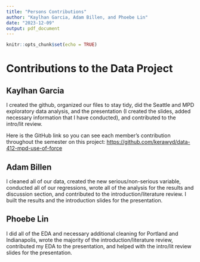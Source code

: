 ```yaml
---
title: "Persons Contributions"
author: "Kaylhan Garcia, Adam Billen, and Phoebe Lin"
date: "2023-12-09"
output: pdf_document
---
```


```r
knitr::opts_chunk$set(echo = TRUE)
```

# Contributions to the Data Project

## Kaylhan Garcia

I created the github, organized our files to stay tidy, did the Seattle and MPD exploratory data analysis, and the presentation (I created the slides, added necessary information that I have conducted), and contributed to the intro/lit review.

Here is the GitHub link so you can see each member's contribution throughout the semester on this project: <https://github.com/kerawyd/data-412-mpd-use-of-force>

## Adam Billen

I cleaned all of our data, created the new serious/non-serious variable, conducted all of our regressions, wrote all of the analysis for the results and discussion section,
and contributed to the introduction/literature review. I built the results and the introduction slides for the presentation.

## Phoebe Lin

I did all of the EDA and necessary additional cleaning for Portland and Indianapolis, wrote the majority of the introduction/literature review, contributed
my EDA to the presentation, and helped with the intro/lit review slides for the presentation.